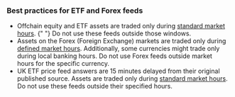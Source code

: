 ### Best practices for ETF and Forex feeds

- Offchain equity and ETF assets are traded only during [standard market hours](/data-feeds/selecting-data-feeds#market-hours). {" "} Do not use these feeds outside those windows.
- Assets on the Forex (Foreign Exchange) markets are traded only during [defined market hours](/data-feeds/selecting-data-feeds#market-hours). Additionally, some currencies might trade only during local banking hours. Do not use Forex feeds outside market hours for the specific currency.
- UK ETF price feed answers are 15 minutes delayed from their original published source. Assets are traded only during [standard market hours](/data-feeds/selecting-data-feeds#market-hours). Do not use these feeds outside their specified hours.
